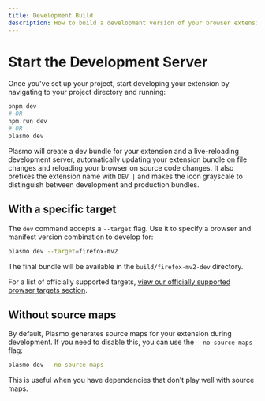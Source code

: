 ```yaml
---
title: Development Build
description: How to build a development version of your browser extension.
---
```


# Start the Development Server

Once you've set up your project, start developing your extension by navigating to your project directory and running:

```sh
pnpm dev
# OR
npm run dev
# OR
plasmo dev
```

Plasmo will create a dev bundle for your extension and a live-reloading development server, automatically updating your extension bundle on file changes and reloading your browser on source code changes. It also prefixes the extension name with `DEV |` and makes the icon grayscale to distinguish between development and production bundles.

## With a specific target

The `dev` command accepts a `--target` flag. Use it to specify a browser and manifest version combination to develop for:

```sh
plasmo dev --target=firefox-mv2
```

The final bundle will be available in the `build/firefox-mv2-dev` directory.

For a list of officially supported targets, [view our officially supported browser targets section](./faq#what-are-the-officially-supported-browser-targets).

## Without source maps

By default, Plasmo generates source maps for your extension during development. If you need to disable this, you can use the `--no-source-maps` flag:

```sh
plasmo dev --no-source-maps
```

This is useful when you have dependencies that don't play well with source maps.
